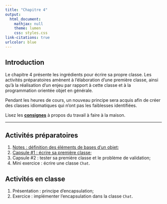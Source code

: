 ```yaml
---
title: "Chapitre 4"
output:
  html_document:
    mathjax: null
    theme: lumen
    css: styles.css
link-citations: true
urlcolor: blue
---
```


## Introduction
Le chapitre 4 présente les ingrédients pour écrire sa propre classe. Les activités préparatoires amènent à l'élaboration d'une première classe, ainsi qu'à la réalisation d'un enjeu par rapport à cette classe et à la programmation orientée objet en générale.

Pendant les heures de cours, un nouveau principe sera acquis afin de créer des classes idiomatiques qui n'ont pas les faiblesses identifiées.

Lisez les [**consignes**](consignes.html) à propos du travail à faire à la maison.

----

## Activités préparatoires

1. [Notes : définition des éléments de bases d'un objet](notes.html);
2. [Capsule #1 : écrire sa première classe](../classeInv/capsule1.html);
3. Capsule #2 : tester sa première classe et le problème de validation;
4. Mini exercice : écrire une classe `Chat`.

## Activités en classe

1. Présentation : principe d'encapsulation;
2. Exercice : implémenter l'encapsulation dans la classe `Chat`.
